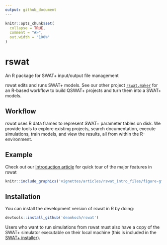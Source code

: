 ```yaml
---
output: github_document
---
```


<!-- README.md is generated from README.Rmd. Please edit that file -->

```r
knitr::opts_chunk$set(
  collapse = TRUE,
  comment = "#>",
  out.width = "100%"
)
```

# rswat

An R package for SWAT+ input/output file management

rswat edits and runs SWAT+ models. See our other project [`rswat.maker`](https://github.com/deankoch/rswat.maker) for an R-based workflow to build QSWAT+ projects and turn them into a SWAT+ models.

<!-- badges: start -->
<!-- badges: end -->

## Workflow

rswat uses R data frames to represent SWAT+ parameter tables on disk. We provide tools to explore existing projects, search documentation, execute simulations, train models, and view the results, all from within the R-environment. 

## Example

Check out our [Introduction article](https://github.com/deankoch/rswat/blob/main/vignettes/articles/rswat_intro.md) for quick tour of the major features in rswat

```r
knitr::include_graphics('vignettes/articles/rswat_intro_files/figure-gfm/source-project-1.png')
```


## Installation

You can install the development version of rswat in R by doing:

``` r
devtools::install_github('deankoch/rswat')
```

Users who want to run simulations from rswat must also have a copy of the SWAT+ simulator executable on their local machine (this is included in the [SWAT+ installer](https://swat.tamu.edu/software/plus/)).

